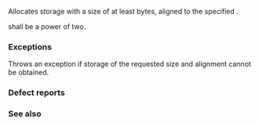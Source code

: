 {{cpp/memory/memory_resource/title|do_allocate}}
{{cpp/memory/memory_resource/navbar}}
{{ddcl|since=c++17|1=
virtual void* do_allocate( std::size_t bytes, std::size_t alignment ) = 0;
}}

Allocates storage with a size of at least {{c|bytes}} bytes, aligned to the specified {{c|alignment}}.

{{c|alignment}} shall be a power of two.

=== Exceptions ===
Throws an exception if storage of the requested size and alignment cannot be obtained.

=== Defect reports ===
{{dr list begin}}
{{dr list item|wg=lwg|dr=2843|std=C++17|before=handling of unsupported alignment contradictory|after=throws an exception}}
{{dr list end}}

=== See also ===
{{dsc begin}}
{{dsc inc|cpp/memory/memory_resource/dsc allocate}}
{{dsc end}}

{{langlinks|es|ja|ru|zh}}